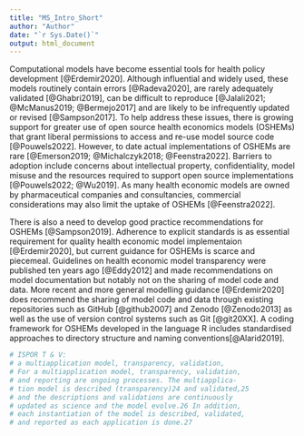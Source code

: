 ```yaml
---
title: "MS_Intro_Short"
author: "Author"
date: "`r Sys.Date()`"
output: html_document
---
```


<!-- `r ifelse(is.na(params$X@background_1L_chr),"",params$X@background_1L_chr)`  -->
Computational models have become essential tools for health policy development [@Erdemir2020]. Although influential and widely used, these models routinely contain errors [@Radeva2020], are rarely adequately validated [@Ghabri2019], can be difficult to reproduce [@Jalali2021; @McManus2019; @Bermejo2017] and are likely to be infrequently updated or revised [@Sampson2017]. To help address these issues, there is growing support for greater use of open source health economics models (OSHEMs) that grant liberal permissions to access and re-use model source code [@Pouwels2022]. However, to date actual implementations of OSHEMs are rare [@Emerson2019; @Michalczyk2018; @Feenstra2022]. Barriers to adoption include concerns about intellectual property, confidentiality, model misuse and the resources required to support open source implementations [@Pouwels2022; @Wu2019]. As many health economic models are owned by pharmaceutical companies and consultancies, commercial considerations may also limit the uptake of OSHEMs [@Feenstra2022].

There is also a need to develop good practice recommendations for OSHEMs [@Sampson2019]. Adherence to explicit standards is as essential requirement for quality health economic model implementaion [@Erdemir2020], but current guidance for OSHEMs is scarce and piecemeal. Guidelines on health economic model transparency were published ten years ago [@Eddy2012] and made recommendations on model documentation but notably not on the sharing of model code and data. More recent and more general modelling guidance [@Erdemir2020] does recommend the sharing of model code and data through existing repositories such as GitHub [@github2007] and Zenodo [@Zenodo2013] as well as the use of version control systems such as Git [@git20XX]. A coding framework for OSHEMs developed in the language R includes standardised approaches to directory structure and naming conventions[@Alarid2019].


```r
# ISPOR T & V: 
# a multiapplication model, transparency, validation,
# For a multiapplication model, transparency, validation,
# and reporting are ongoing processes. The multiapplica-
# tion model is described (transparency)24 and validated,25
# and the descriptions and validations are continuously
# updated as science and the model evolve.26 In addition,
# each instantiation of the model is described, validated,
# and reported as each application is done.27
```

